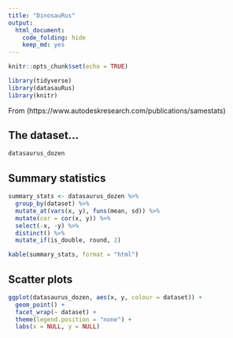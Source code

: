 ```yaml
---
title: "DinosauRus"
output: 
  html_document:
    code_folding: hide
    keep_md: yes
---
```


```r
knitr::opts_chunk$set(echo = TRUE)
```

```r
library(tidyverse)
library(datasauRus)
library(knitr)
```

From (https://www.autodeskresearch.com/publications/samestats)

## The dataset...
```r
datasaurus_dozen
```

## Summary statistics

```r

summary_stats <- datasaurus_dozen %>% 
  group_by(dataset) %>% 
  mutate_at(vars(x, y), funs(mean, sd)) %>% 
  mutate(cor = cor(x, y)) %>% 
  select(-x, -y) %>% 
  distinct() %>% 
  mutate_if(is_double, round, 2)

kable(summary_stats, format = "html")
```

## Scatter plots

```r
ggplot(datasaurus_dozen, aes(x, y, colour = dataset)) +
  geom_point() +
  facet_wrap(~ dataset) +
  theme(legend.position = "none") +
  labs(x = NULL, y = NULL)
```
